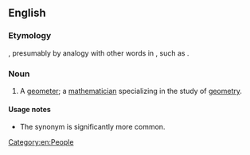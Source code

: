 ==English==

===Etymology===
{{suffix|en|geometric|ian}}, presumably by analogy with other words in {{m|en|-ician}}, such as {{m|en|mathematician}}.

===Noun===
{{en-noun}}

# A [[geometer]]; a [[mathematician]] specializing in the study of [[geometry]].

====Usage notes====
* The synonym {{m|en|geometer}} is significantly more common.


[[Category:en:People]]